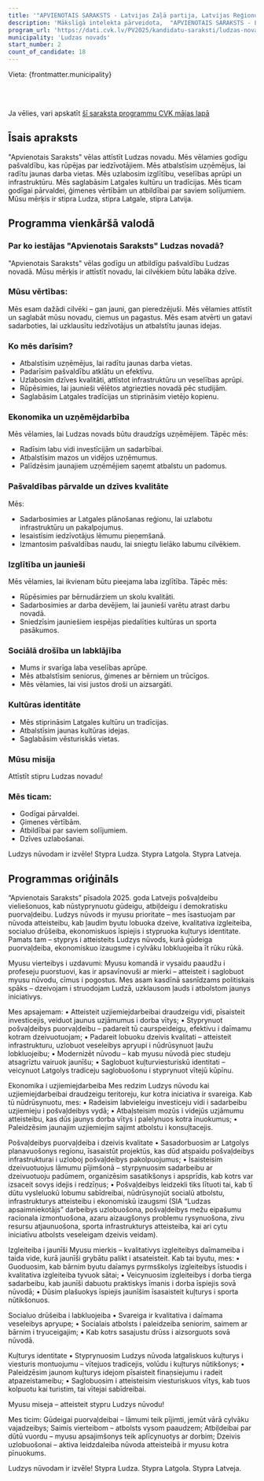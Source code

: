 ```yaml
---
title: '"APVIENOTAIS SARAKSTS - Latvijas Zaļā partija, Latvijas Reģionu Apvienība, Liepājas partija"'
description: 'Mākslīgā intelekta pārveidota,  "APVIENOTAIS SARAKSTS - Latvijas Zaļā partija, Latvijas Reģionu Apvienība, Liepājas partija" - Ludzas novads programma vienkāršā valodā'
program_url: 'https://dati.cvk.lv/PV2025/kandidatu-saraksti/ludzas-novads/apvienotais-saraksts---latvijas-zala-partija-latvijas-regionu-apvieniba-liepajas-partija'
municipality: 'Ludzas novads'
start_number: 2
count_of_candidate: 18
---
```



Vieta: {frontmatter.municipality}<br/>

<Badge text="Uzņēmējdarbības atbalsts" variant="note" size="small" /> <Badge text="Caurspīdīga pārvalde" variant="note" size="small" /> <Badge text="Kvalitatīva izglītība" variant="note" size="small" /> <Badge text="Kultūras identitātes saglabāšana" variant="note" size="small" /> <Badge text="Sociālā drošība" variant="note" size="small" />

<br/><br/> 

<Card title='Šis ir mākslīga intelekta ģenerēts apraksts' icon='starlight'>
    Ja vēlies, vari apskatīt <a href={frontmatter.program_url} target='_blank'>šī saraksta programmu CVK mājas lapā</a>
    </Card>

## Īsais apraksts

"Apvienotais Saraksts" vēlas attīstīt Ludzas novadu. Mēs vēlamies godīgu pašvaldību, kas rūpējas par iedzīvotājiem. Mēs atbalstīsim uzņēmējus, lai radītu jaunas darba vietas. Mēs uzlabosim izglītību, veselības aprūpi un infrastruktūru. Mēs saglabāsim Latgales kultūru un tradīcijas. Mēs ticam godīgai pārvaldei, ģimenes vērtībām un atbildībai par saviem solījumiem. Mūsu mērķis ir stipra Ludza, stipra Latgale, stipra Latvija.

## Programma vienkāršā valodā

### Par ko iestājas "Apvienotais Saraksts" Ludzas novadā?

"Apvienotais Saraksts" vēlas godīgu un atbildīgu pašvaldību Ludzas novadā. Mūsu mērķis ir attīstīt novadu, lai cilvēkiem būtu labāka dzīve.

### Mūsu vērtības:

Mēs esam dažādi cilvēki – gan jauni, gan pieredzējuši. Mēs vēlamies attīstīt un saglabāt mūsu novadu, ciemus un pagastus. Mēs esam atvērti un gatavi sadarboties, lai uzklausītu iedzīvotājus un atbalstītu jaunas idejas.

### Ko mēs darīsim?

*   Atbalstīsim uzņēmējus, lai radītu jaunas darba vietas.
*   Padarīsim pašvaldību atklātu un efektīvu.
*   Uzlabosim dzīves kvalitāti, attīstot infrastruktūru un veselības aprūpi.
*   Rūpēsimies, lai jaunieši vēlētos atgriezties novadā pēc studijām.
*   Saglabāsim Latgales tradīcijas un stiprināsim vietējo kopienu.

### Ekonomika un uzņēmējdarbība

Mēs vēlamies, lai Ludzas novads būtu draudzīgs uzņēmējiem. Tāpēc mēs:

*   Radīsim labu vidi investīcijām un sadarbībai.
*   Atbalstīsim mazos un vidējos uzņēmumus.
*   Palīdzēsim jaunajiem uzņēmējiem saņemt atbalstu un padomus.

### Pašvaldības pārvalde un dzīves kvalitāte

Mēs:

*   Sadarbosimies ar Latgales plānošanas reģionu, lai uzlabotu infrastruktūru un pakalpojumus.
*   Iesaistīsim iedzīvotājus lēmumu pieņemšanā.
*   Izmantosim pašvaldības naudu, lai sniegtu lielāko labumu cilvēkiem.

### Izglītība un jaunieši

Mēs vēlamies, lai ikvienam būtu pieejama laba izglītība. Tāpēc mēs:

*   Rūpēsimies par bērnudārziem un skolu kvalitāti.
*   Sadarbosimies ar darba devējiem, lai jaunieši varētu atrast darbu novadā.
*   Sniedzīsim jauniešiem iespējas piedalīties kultūras un sporta pasākumos.

### Sociālā drošība un labklājība

*   Mums ir svarīga laba veselības aprūpe.
*   Mēs atbalstīsim seniorus, ģimenes ar bērniem un trūcīgos.
*   Mēs vēlamies, lai visi justos droši un aizsargāti.

### Kultūras identitāte

*   Mēs stiprināsim Latgales kultūru un tradīcijas.
*   Atbalstīsim jaunas kultūras idejas.
*   Saglabāsim vēsturiskās vietas.

### Mūsu misija

Attīstīt stipru Ludzas novadu!

### Mēs ticam:

*   Godīgai pārvaldei.
*   Ģimenes vērtībām.
*   Atbildībai par saviem solījumiem.
*   Dzīves uzlabošanai.

Ludzys nūvodam ir izvēle!
Stypra Ludza. Stypra Latgola. Stypra Latveja.

## Programmas oriģināls

“Apvienotais Saraksts” pīsadola 2025. goda Latvejis pošvaļdeibu vieliešonuos, kab nūstyprynuotu gūdeigu, atbiļdeigu i demokratisku puorvaļdeibu. Ludzys nūvods ir myusu prioritate – mes īsastuojam par nūvoda atteisteibu, kab ļaudim byutu lobuoka dzeive, kvalitativa izgleiteiba, socialuo drūšeiba, ekonomiskuos īspiejis i stypruoka kuļturys identitate. Pamats tam – styprys i atteisteits Ludzys nūvods, kurā gūdeiga puorvaļdeiba, ekonomiskuo izaugsme i cylvāku lobkluojeiba īt rūku rūkā.

Myusu vierteibys i uzdavumi:
Myusu komandā ir vysaidu paaudžu i profeseju puorstuovi, kas ir apsavīnovuši ar mierki – atteisteit i saglobuot myusu nūvodu, cīmus i pogostus. Mes asam kasdīnā sasnīdzams politiskais spāks – dzeivojam i struodojam Ludzā, uzklausom ļauds i atbolstom jaunys iniciativys.

Mes apsajemam:
• Atteisteit uzjiemiejdarbeibai draudzeigu vidi, pīsaisteit investicejis, veiduot jaunus uzjāmumus i dorba vītys;
• Styprynuot pošvaļdeibys puorvaļdeibu – padareit tū caurspeideigu, efektivu i daīmamu kotram dzeivuotuojam;
• Padareit lobuoku dzeivis kvalitati – atteisteit infrastrukturu, uzlobuot veseleibys apryupi i nūdrūsynuot ļaužu lobkluojeibu;
• Modernizēt nūvodu – kab myusu nūvodā piec studeju atsagrīztu vairuok jaunīšu;
• Saglobuot kuļturviesturiskū identitati – veicynuot Latgolys tradiceju saglobuošonu i styprynuot vītejū kūpīnu.

Ekonomika i uzjiemiejdarbeiba
Mes redzim Ludzys nūvodu kai uzjiemiejdarbeibai draudzeigu teritoreju, kur kotra iniciativa ir svareiga. Kab tū nūdrūsynuotu, mes:
• Radeisim labvieleigu investiceju vidi i sadarbeibu uzjiemieju i pošvaļdeibys vydā;
• Atbaļsteisim mozūs i videjūs uzjāmumu atteisteibu, kas dūs jaunys dorba vītys i palelynuos kotra īnuokumus;
• Paleidzēsim jaunajim uzjiemiejim sajimt atbolstu i konsuļtacejis.

Pošvaļdeibys puorvaļdeiba i dzeivis kvalitate
• Sasadorbuosim ar Latgolys planavuošonys regionu, īsasaistūt projektūs, kas dūd atspaidu pošvaļdeibys infrastrukturai i uzloboj pošvaļdeibys pakolpuojumus;
• Īsaisteisim dzeivuotuojus lāmumu pījimšonā – styrpynuosim sadarbeibu ar dzeivuotuoju padūmem, organizēsim sasatikšonys i apsprīdis, kab kotrs var izsaceit sovys idejis i redzīņus;
• Pošvaļdeibys leidzekli tiks lītuoti tai, kab tī dūtu vysleluokū lobumu sabīdreibai, nūdrūsynojūt socialū atbolstu, infrastrukturys atteisteibu i ekonomiskū izaugsmi (SIA “Ludzas apsaimniekotājs” darbeibys uzlobuošona, pošvaļdeibys mežu eipašumu racionala izmontuošona, azaru aizaugšonys problemu rysynuošona, zivu resursu atjaunuošona, sporta infrastrukturys atteisteiba, kai ari cytu iniciatīvu atbolsts veseleigam dzeivis veidam).

Izgleiteiba i jaunīši
Myusu mierkis – kvalitativys izgleiteibys daīmameiba i taida vide, kurā jaunīši grybātu palikt i atsateisteit. Kab tai byutu, mes:
• Guoduosim, kab bārnim byutu daīamys pyrmsškolys izgleiteibys īstuodis i kvalitativa izgleiteiba tyvuok sātai;
• Veicynuosim izgleiteibys i dorba tierga sadarbeibu, kab jaunīši dabuotu praktiskys īmanis i dorba īspiejis sovā nūvodā;
• Dūsim plašuokys īspiejis jaunīšim īsasaisteit kuļturys i sporta nūtikšonuos.

Socialuo drūšeiba i labkluojeiba
• Svareiga ir kvalitativa i daīmama veseleibys apryupe;
• Socialais atbolsts i paleidzeiba seniorim, saimem ar bārnim i tryuceigajim;
• Kab kotrs sasajustu drūss i aizsorguots sovā nūvodā.

Kuļturys identitate
• Styprynuosim Ludzys nūvoda latgaliskuos kuļturys i viesturis montuojumu – vītejuos tradicejis, volūdu i kuļturys nūtikšonys;
• Paleidzēsim jaunom kuļturys idejom pīsaisteit finaņsiejumu i radeit atpazeistameibu;
• Saglobuosim i atteisteisim viesturiskuos vītys, kab tuos kolpuotu kai turistim, tai vītejai sabīdreibai.

Myusu miseja – atteisteit stypru Ludzys nūvodu!

Mes ticim:
Gūdeigai puorvaļdeibai – lāmumi teik pījimti, jemūt vārā cylvāku vajadzeibys;
Saimis vierteibom – atbolsts vysom paaudzem;
Atbiļdeibai par dūtū vuordu – myusu apsajimšonys teik aplīcynuotys ar dorbim;
Dzeivis uzlobuošonai – aktiva leidzdaleiba nūvoda atteisteibā ir myusu kotra pīnuokums.

Ludzys nūvodam ir izvēle!
Stypra Ludza. Stypra Latgola. Stypra Latveja.
